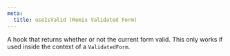 ```yaml
---
meta:
  title: useIsValid (Remix Validated Form)
---
```



<PropHeader
  variant="h1"
  prop="useIsValid"
  type="() => boolean"
/>

A hook that returns whether or not the current form valid.
This only works if used inside the context of a `ValidatedForm`.
